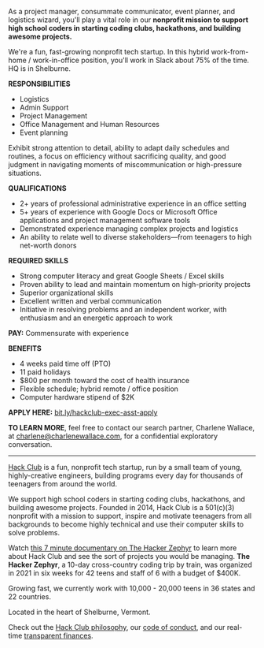 As a project manager, consummate communicator, event planner, and logistics wizard, you'll play a vital role in our **nonprofit mission to support high school coders in starting coding clubs, hackathons, and building awesome projects.**

We're a fun, fast-growing nonprofit tech startup. In this hybrid work-from-home / work-in-office position, you'll work in Slack about 75% of the time. HQ is in Shelburne.

**RESPONSIBILITIES**

-   Logistics
-   Admin Support
-   Project Management
-   Office Management and Human Resources
-   Event planning

Exhibit strong attention to detail, ability to adapt daily schedules and routines, a focus on efficiency without sacrificing quality, and good judgment in navigating moments of miscommunication or high-pressure situations.

**QUALIFICATIONS**

-   2+ years of professional administrative experience in an office setting
-   5+ years of experience with Google Docs or Microsoft Office applications and project management software tools
-   Demonstrated experience managing complex projects and logistics
-   An ability to relate well to diverse stakeholders—from teenagers to high net-worth donors

**REQUIRED SKILLS**

-   Strong computer literacy and great Google Sheets / Excel skills
-   Proven ability to lead and maintain momentum on high-priority projects
-   Superior organizational skills
-   Excellent written and verbal communication
-   Initiative in resolving problems and an independent worker, with enthusiasm and an energetic approach to work

**PAY:** Commensurate with experience

**BENEFITS**

-   4 weeks paid time off (PTO)
-   11 paid holidays
-   $800 per month toward the cost of health insurance
-   Flexible schedule; hybrid remote / office position
-   Computer hardware stipend of $2K

**APPLY HERE:** [bit.ly/hackclub-exec-asst-apply](https://bit.ly/hackclub-exec-asst-apply)

**TO LEARN MORE**, feel free to contact our search partner, Charlene Wallace, at <charlene@charlenewallace.com>, for a confidential exploratory conversation.

---

[Hack Club](https://hackclub.com/) is a fun, nonprofit tech startup, run by a small team of young, highly-creative engineers, building programs every day for thousands of teenagers from around the world.

We support high school coders in starting coding clubs, hackathons, and building awesome projects. Founded in 2014, Hack Club is a 501(c)(3) nonprofit with a mission to support, inspire and motivate teenagers from all backgrounds to become highly technical and use their computer skills to solve problems.

Watch [this 7 minute documentary on The Hacker Zephyr](https://www.youtube.com/watch?v=2BID8_pGuqA) to learn more about Hack Club and see the sort of projects you would be managing. **The Hacker Zephyr**, a 10-day cross-country coding trip by train, was organized in 2021 in six weeks for 42 teens and staff of 6 with a budget of $400K.

Growing fast, we currently work with 10,000 - 20,000 teens in 36 states and 22 countries.

Located in the heart of Shelburne, Vermont.

Check out the [Hack Club philosophy](https://hackclub.com/philosophy/), our [code of conduct](https://hackclub.com/conduct/), and our real-time [transparent finances](https://bank.hackclub.com/hq).